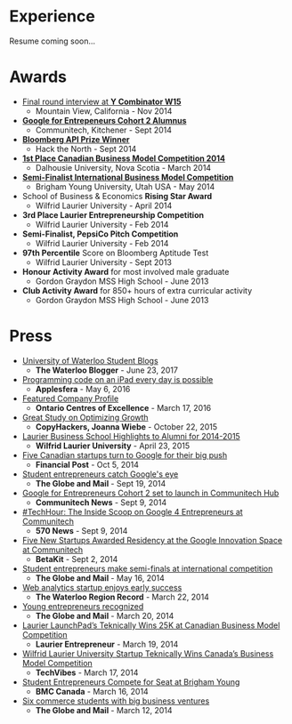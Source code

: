 # Experience

Resume coming soon...

# Awards

- [Final round interview at **Y Combinator W15**](/blog/the-dream-fades#from-a-to-yc)
  - Mountain View, California - Nov 2014
- [**Google for Entrepeneurs Cohort 2 Alumnus**](/project/teknically-webplio#google-for-entrepreneurs-cohort-2-alumnus)
  - Communitech, Kitchener - Sept 2014
- [**Bloomberg API Prize Winner**](/project/stockslate)
  - Hack the North - Sept 2014
- [**1st Place Canadian Business Model Competition 2014**](/project/teknically-webplio#canada-business-model-25000-winning-pitch)
  - Dalhousie University, Nova Scotia - March 2014
- [**Semi-Finalist International Business Model Competition**](/project/teknically-webplio#international-business-model-semi-finalist-pitch)
  - Brigham Young University, Utah USA - May 2014
- School of Business &amp; Economics **Rising Star Award**
  - Wilfrid Laurier University - April 2014
- **3rd Place Laurier Entrepreneurship Competition**
  - Wilfrid Laurier University - Feb 2014
- **Semi-Finalist, PepsiCo Pitch Competition**
  - Wilfrid Laurier University - Feb 2014
- **97th Percentile** Score on Bloomberg Aptitude Test
  - Wilfrid Laurier University - Sept 2013
- **Honour Activity Award** for most involved male graduate
  - Gordon Graydon MSS High School - June 2013
- **Club Activity Award** for 850+ hours of extra curricular activity
  - Gordon Graydon MSS High School - June 2013

# Press

- [University of Waterloo Student Blogs](https://github.com/rudi-c/the-waterloo-blogger)
  - **The Waterloo Blogger** - June 23, 2017
- [Programming code on an iPad every day is possible](http://www.applesfera.com/ipad/programar-codigo-en-un-ipad-todos-los-dias-es-posible)
  - **Applesfera** - May 6, 2016
- [Featured Company Profile](http://www.oce-ontario.org/our-companies)
  - **Ontario Centres of Excellence** - March 17, 2016
- [Great Study on Optimizing Growth](https://twitter.com/copyhackers/status/657363804162949121?ref_src=twsrc%5Etfw&ref_url=http%3A%2F%2F0.0.0.0%3A4000%2Fblog%2Fvideostream-how-growth-starts-with-great-customer-support)
  - **CopyHackers, Joanna Wiebe** - October 22, 2015
- [Laurier Business School Highlights to Alumni for 2014-2015](/assets/article_images/2014-12-24-teknically-webplio/lazaridis-sbe-highlights.pdf)
  - **Wilfrid Laurier University** - April 23, 2015
- [Five Canadian startups turn to Google for their big push](http://business.financialpost.com/2014/10/05/five-canadian-startups-turn-to-google-for-their-big-push)
  - **Financial Post** - Oct 5, 2014
- [Student entrepreneurs catch Google's eye](http://www.theglobeandmail.com/report-on-business/careers/business-education/master-of-management-degree-gains-traction/article20671189)
  - **The Globe and Mail** - Sept 19, 2014
- [Google for Entrepreneurs Cohort 2 set to launch in Communitech Hub](http://news.communitech.ca/news/google-for-entrepreneurs-cohort-2-set-to-launch-in-communitech-hub)
  - **Communitech News** - Sept 9, 2014
- [#TechHour: The Inside Scoop on Google 4 Entrepreneurs at Communitech](/assets/article_images/2014-12-24-teknically-webplio/TechHour570News-Sept9-2014.mp3)
  - **570 News** - Sept 9, 2014
- [Five New Startups Awarded Residency at the Google Innovation Space at Communitech](http://www.betakit.com/five-new-startups-awarded-residency-in-the-google-innovation-space-at-communitech-hub)
  - **BetaKit** - Sept 2, 2014
- [Student entrepreneurs make semi-finals at international competition](http://www.theglobeandmail.com/report-on-business/careers/business-education/canadian-b-schools-ranked-among-worlds-best-in-programs-for-executives/article18689520)
  - **The Globe and Mail** - May 16, 2014
- [Web analytics startup enjoys early success](http://www.therecord.com/news-story/4425791-web-analytics-startup-enjoys-early-success)
  - **The Waterloo Region Record** - March 22, 2014
- [Young entrepreneurs recognized](http://www.theglobeandmail.com/report-on-business/careers/business-education/saskatchewan-schools-reduce-roadblocks-for-aboriginal-business-students/article17597347)
  - **The Globe and Mail** - March 20, 2014
- [Laurier LaunchPad’s Teknically Wins 25K at Canadian Business Model Competition](http://laurierentrepreneur.ca/entrepreneurship/laurier-launchpads-teknically-wins-25k-at-canadian-business-model-competition)
  - **Laurier Entrepreneur** - March 19, 2014
- [Wilfrid Laurier University Startup Teknically Wins Canada’s Business Model Competition](http://www.techvibes.com/blog/canadas-business-model-competition-2014-03-17)
  - **TechVibes** - March 17, 2014
- [Student Entrepreneurs Compete for Seat at Brigham Young](http://www.bmccanada.ca/2014/03/student-entrepreneurs)
  - **BMC Canada** - March 16, 2014
- [Six commerce students with big business ventures](http://www.theglobeandmail.com/report-on-business/careers/business-education/lighting-the-small-business-burner/article17410311)
  - **The Globe and Mail** - March 12, 2014

